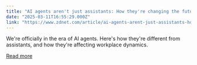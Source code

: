 ```yaml
---
title: "AI agents aren't just assistants: How they're changing the future of work today"
date: "2025-03-11T16:55:29.000Z"
link: "https://www.zdnet.com/article/ai-agents-arent-just-assistants-how-theyre-changing-the-future-of-work-today/"
---
```


We're officially in the era of AI agents. Here's how they're different from assistants, and how they're affecting workplace dynamics.

[Read more](https://www.zdnet.com/article/ai-agents-arent-just-assistants-how-theyre-changing-the-future-of-work-today/)
